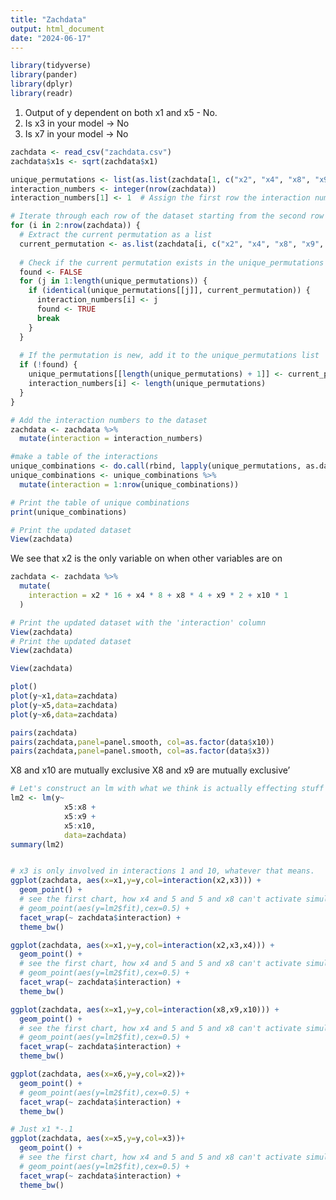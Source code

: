 ```yaml
---
title: "Zachdata"
output: html_document
date: "2024-06-17"
---
```


```r
library(tidyverse)
library(pander)
library(dplyr)
library(readr)
```

1. Output of y dependent on both x1 and x5 - No.
2. Is x3 in your model -> No
3. Is x7 in your model -> No

```r
zachdata <- read_csv("zachdata.csv")
zachdata$x1s <- sqrt(zachdata$x1)
```
```r
unique_permutations <- list(as.list(zachdata[1, c("x2", "x4", "x8", "x9", "x10")]))
interaction_numbers <- integer(nrow(zachdata))
interaction_numbers[1] <- 1  # Assign the first row the interaction number 1

# Iterate through each row of the dataset starting from the second row
for (i in 2:nrow(zachdata)) {
  # Extract the current permutation as a list
  current_permutation <- as.list(zachdata[i, c("x2", "x4", "x8", "x9", "x10")])
  
  # Check if the current permutation exists in the unique_permutations list
  found <- FALSE
  for (j in 1:length(unique_permutations)) {
    if (identical(unique_permutations[[j]], current_permutation)) {
      interaction_numbers[i] <- j
      found <- TRUE
      break
    }
  }
  
  # If the permutation is new, add it to the unique_permutations list
  if (!found) {
    unique_permutations[[length(unique_permutations) + 1]] <- current_permutation
    interaction_numbers[i] <- length(unique_permutations)
  }
}

# Add the interaction numbers to the dataset
zachdata <- zachdata %>%
  mutate(interaction = interaction_numbers)

#make a table of the interactions
unique_combinations <- do.call(rbind, lapply(unique_permutations, as.data.frame))
unique_combinations <- unique_combinations %>%
  mutate(interaction = 1:nrow(unique_combinations))

# Print the table of unique combinations
print(unique_combinations)

# Print the updated dataset
View(zachdata)
```
We see that x2 is the only variable on when other variables are on

```r
zachdata <- zachdata %>%
  mutate(
    interaction = x2 * 16 + x4 * 8 + x8 * 4 + x9 * 2 + x10 * 1
  )

# Print the updated dataset with the 'interaction' column
View(zachdata)
# Print the updated dataset
View(zachdata)
```


```r
View(zachdata)
```

```r
plot()
plot(y~x1,data=zachdata)
plot(y~x5,data=zachdata)
plot(y~x6,data=zachdata)
```


```r
pairs(zachdata)
pairs(zachdata,panel=panel.smooth, col=as.factor(data$x10))
pairs(zachdata,panel=panel.smooth, col=as.factor(data$x3))
```
X8 and x10 are mutually exclusive
X8 and x9 are mutually exclusive'


```r
# Let's construct an lm with what we think is actually effecting stuff
lm2 <- lm(y~ 
            x5:x8 +
            x5:x9 +
            x5:x10,
            data=zachdata)
summary(lm2)
```

```r

```


```r
# x3 is only involved in interactions 1 and 10, whatever that means.
ggplot(zachdata, aes(x=x1,y=y,col=interaction(x2,x3))) +
  geom_point() +
  # see the first chart, how x4 and 5 and 5 and x8 can't activate simultaneously
  # geom_point(aes(y=lm2$fit),cex=0.5) +
  facet_wrap(~ zachdata$interaction) +
  theme_bw()
```
```r
ggplot(zachdata, aes(x=x1,y=y,col=interaction(x2,x3,x4))) +
  geom_point() +
  # see the first chart, how x4 and 5 and 5 and x8 can't activate simultaneously
  # geom_point(aes(y=lm2$fit),cex=0.5) +
  facet_wrap(~ zachdata$interaction) +
  theme_bw()
```
```r
ggplot(zachdata, aes(x=x1,y=y,col=interaction(x8,x9,x10))) +
  geom_point() +
  # see the first chart, how x4 and 5 and 5 and x8 can't activate simultaneously
  # geom_point(aes(y=lm2$fit),cex=0.5) +
  facet_wrap(~ zachdata$interaction) +
  theme_bw()
```

```r
ggplot(zachdata, aes(x=x6,y=y,col=x2))+
  geom_point() +
  # geom_point(aes(y=lm2$fit),cex=0.5) +
  facet_wrap(~ zachdata$interaction) +
  theme_bw()
```

```r
# Just x1 *-.1
ggplot(zachdata, aes(x=x5,y=y,col=x3))+
  geom_point() +
  # see the first chart, how x4 and 5 and 5 and x8 can't activate simultaneously
  # geom_point(aes(y=lm2$fit),cex=0.5) +
  facet_wrap(~ zachdata$interaction) +
  theme_bw()
```


